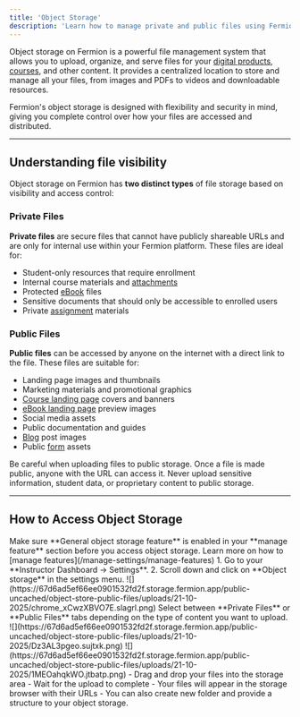 ```yaml
---
title: 'Object Storage'
description: 'Learn how to manage private and public files using Fermion object storage for your digital products and courses'
---
```


Object storage on Fermion is a powerful file management system that allows you to upload, organize, and serve files for your [digital products](/digital-products/introduction), [courses](/setting-up-course/prerequisites), and other content. It provides a centralized location to store and manage all your files, from images and PDFs to videos and downloadable resources.

Fermion's object storage is designed with flexibility and security in mind, giving you complete control over how your files are accessed and distributed.

---

## Understanding file visibility

Object storage on Fermion has **two distinct types** of file storage based on visibility and access control:

### Private Files

**Private files** are secure files that cannot have publicly shareable URLs and are only for internal use within your Fermion platform. These files are ideal for:

- Student-only resources that require enrollment
- Internal course materials and [attachments](/setting-up-course/attachments)
- Protected [eBook](/digital-products/introduction) files
- Sensitive documents that should only be accessible to enrolled users
- Private [assignment](/setting-up-course/assignments) materials


### Public Files

**Public files** can be accessed by anyone on the internet with a direct link to the file. These files are suitable for:

- Landing page images and thumbnails
- Marketing materials and promotional graphics
- [Course landing page](/setting-up-course/landing-page) covers and banners
- [eBook landing page](/digital-products/landing-page) preview images
- Social media assets
- Public documentation and guides
- [Blog](/custom-landing-pages/blogs) post images
- Public [form](/forms/introduction) assets

<Warning>
Be careful when uploading files to public storage. Once a file is made public, anyone with the URL can access it. Never upload sensitive information, student data, or proprietary content to public storage.
</Warning>

---

## How to Access Object Storage

<Steps>
  <Step title="Enable general object storage in manage features section">
  Make sure **General object storage feature** is enabled in your **manage feature** section before you access object storage. Learn more on how to [manage features](/manage-settings/manage-features)
  </Step>
  <Step title="Navigate to Object Storage">
    1. Go to your **Instructor Dashboard → Settings**.
    2. Scroll down and click on **Object storage** in the settings menu.
    ![](https://67d6ad5ef66ee0901532fd2f.storage.fermion.app/public-uncached/object-store-public-files/uploads/21-10-2025/chrome_xCwzXBVO7E.slagrl.png)
  </Step>

  <Step title="Choose Storage Type">
    Select between **Private Files** or **Public Files** tabs depending on the type of content you want to upload.
    ![](https://67d6ad5ef66ee0901532fd2f.storage.fermion.app/public-uncached/object-store-public-files/uploads/21-10-2025/Dz3AL3pgeo.sujtxk.png)
  </Step>

<Step title="Upload Files">
![](https://67d6ad5ef66ee0901532fd2f.storage.fermion.app/public-uncached/object-store-public-files/uploads/21-10-2025/1MEOahqkWO.jtbatp.png)
    - Drag and drop your files into the storage area
    - Wait for the upload to complete
    - Your files will appear in the storage browser with their URLs
    - You can also create new folder and provide a structure to your object storage.
</Step>

</Steps>